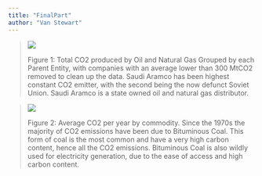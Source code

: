 ```yaml
---
title: "FinalPart"
author: "Van Stewart"
---
```


> ![](Graphics/EmissionsByParentE.png)
>
> Figure 1: Total CO2 produced by Oil and Natural Gas Grouped by each Parent Entity, with companies with an average lower than 300 MtCO2 removed to clean up the data. Saudi Aramco has been highest constant CO2 emitter, with the second being the now defunct Soviet Union. Saudi Aramco is a state owned oil and natural gas distributor.

> ![](Graphics/EmissionsByCommodity.png)
>
> Figure 2: Average CO2 per year by commodity. Since the 1970s the majority of CO2 emissions have been due to Bituminous Coal. This form of coal is the most common and have a very high carbon content, hence all the CO2 emissions. Bituminous Coal is also wildly used for electricity generation, due to the ease of access and high carbon content.
